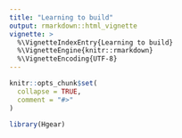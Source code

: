 ```yaml
---
title: "Learning to build"
output: rmarkdown::html_vignette
vignette: >
  %\VignetteIndexEntry{Learning to build}
  %\VignetteEngine{knitr::rmarkdown}
  %\VignetteEncoding{UTF-8}
---
```


```r
knitr::opts_chunk$set(
  collapse = TRUE,
  comment = "#>"
)
```

```r
library(Hgear)
```
